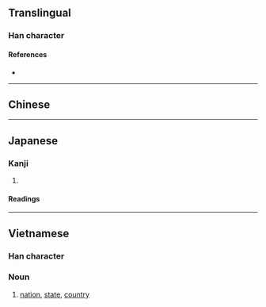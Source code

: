 {{also|𡆿}}
{{character info/new}}
==Translingual==

===Han character===
{{Han char|rn=31|rad=囗|as=05|sn=8|four=|canj=WRVP|ids=⿴囗民}}

====References====
* {{Han ref|kx=0218.041|dkj=04750|dj=0446.050|hdz=10717.150|uh=56FB|ud=22267}}

----

==Chinese==
{{zh-see|國|v}}

----

==Japanese==

===Kanji===
{{ja-kanji|grade=|rs=囗05}}

# {{defn|lang=ja|sort=囗05}}

====Readings====
{{ja-readings
|goon=[[こく]] (koku)
|kanon=[[こく]] (koku)
|kun=[[くに]] (kuni)}}

----

==Vietnamese==

===Han character===
{{vi-hantu|[[quốc]]}}

===Noun===
{{vi-noun|sc=Hani}}

# [[nation]], [[state]], [[country]]